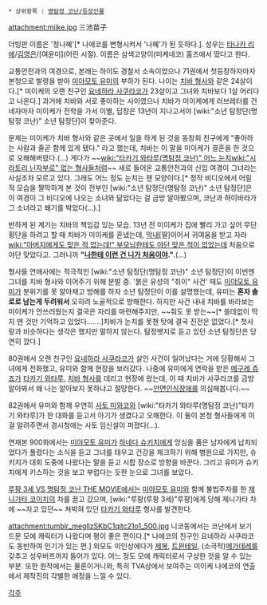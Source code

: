  * 상위항목 : [[명탐정 코난/등장인물]]

attachment:miike.jpg
三池苗子

더빙판 이름은 '정나혜'[* 나에코를 변형시켜서 '나혜'가 된 듯하다.]. 성우는 [[타나카 리에]]/[[김영은]]/[여윤미](어린 시절). 이름은 삼색고양이(미케네코) 홈즈에서 땄다고 한다.

교통안전과의 여경으로, 본래는 하이도 경찰서 소속이었으나 71권에서 첫등장하자마자 본청으로 발령을 받아 [[미야모토 유미]]의 부하가 된다.
나이는 [[치바 형사]]와 같은 24살이다.[* 미이케의 오랜 친구인 [[요네하라 사쿠라코]]가 23살이고 그녀와 치바보다 1살 어리다고 나온다.] 과거에 치바와 서로 좋아하는 사이였으나 치바가 미이케에게 러브레터를 건네자마자 미이케가 전학을 가서 이별, 답장은 13년이 지나고서야 [wiki:"소년 탐정단(명탐정 코난)" 소년 탐정단]이 찾아준다.

문제는 미이케가 치바 형사와 같은 곳에서 일을 하게 된 것을 동창회 친구에게 "좋아하는 사람과 줄곧 함께 있게 됐다." 라고 했는데, 치바는 이 말을 미이케가 결혼을 한 것으로 오해해버렸다.(…) 게다가 ~~[[wiki:"타카기 와타루(명탐정 코난)" 어느 눈치]][[wiki:"시라토리 닌자부로" 없는 형사들]]처럼~~ 새로 들어온 교통안전과의 신입 여경이 그녀라는 사실조차 모르고 있다. 그래도 어느 정도 눈치는 챈 모양이다.[* 정작 비디오에서 어릴 적 모습을 짤막하게 본 것이 전부인 [wiki:"소년 탐정단(명탐정 코난)" 소년 탐정단]은 이 여경이 그 비디오에 나오는 소녀와 닮았다는 걸 금방 알아봤으며, 코난과 하이바라가 그 소녀라고 쐐기를 박았다(…).]

반하게 된 계기는 치바의 책임감 있는 모습. 13년 전 미이케가 집에 빨리 가고 싶어 무단횡단을 하려고 할 때 치바가 미이케를 혼냈는데, [[막내]][딸]이어서 귀여움을 받고 자라 [[wiki:"아버지에게도 맞은 적 없는데!" 부모님한테도 야단 맞은 적이 없었는데]] 처음으로 야단 맞았다고. 그러니까 '''"[[나한테 이런 건 니가 처음이야]]."'''.(…)

형사들 연애사에는 적극적인 [wiki:"소년 탐정단(명탐정 코난)" 소년 탐정단]이 이번엔 그녀를 치바 형사와 이어주기 위해 분발 중. '붉은 유성의 "취이" 사건' 때도 [[미야모토 유미]]가 분위기를 못 알아채고 방해를 하자 소년 탐정단이 이를 설명했는데, 유미는 '''혼자 솔로로 남는게 두려워서''' 오히려 노골적으로 방해한다. 하지만 사건 내내 치바를 바라보는 미이케가 안쓰러웠는지 결국은 자리를 마련해주지만, ~~줘도 못 받는~~[* 쓸데없이 딱지 뗀 것만 기억하고 있었다…….]치바가 눈치를 못챈 탓에 결국 진전은 없었다.[* 첫사랑과 비슷하다는 생각은 했지만 말하지 않는다. 탐정뱃지로 듣고 있던 소년 탐정단은 당연히 깠다.]

80권에서 오랜 친구인 [[요네하라 사쿠라코]]가 살인 사건이 일어났다는 거에 당황해서 그녀에게 전화했고, 유미와 함께 현장을 보러갔다. 나중에 유미에게 연락을 받은 [[메구레 쥬죠]]가 [[타카기 와타루]], [[치바 형사]]를 데리고 현장에 왔는데, 이 때 치바가 사쿠라코를 금방 알아봐서 왜 나는 알아보지 못하냐고 절망한다. ~~[[안면인식장애]]를 의심해봅니다.~~

82권에서 유미와 함께 우연히 [[사토 미와코]]와 [wiki:"타카기 와타루(명탐정 코난)"타카기 와타루]가 한 대화를 듣고서 아기가 생겼다고 오해한다. 이 둘이 본청 형사들에게 이걸 알려주면서 경시청에는 사토 임신설이 퍼졌다(…).

연재본 900화에서는 [[미야모토 유미]]가 [[하네다 슈키치]]에게 앙심을 품은 남자에게 납치되었다가 풀렸다는 소식을 듣고 그녀를 태우고 건강을 체크하기 위해 병원으로 가지만, 슈키치가 대회 도중에 나왔다는 말을 듣고 시합 장소로 방향을 바꾼다. 그리고 유미가 슈키치에게 키스하는 것을 보고 부럽다는 듯한 눈으로 그녀를 보았다.

[[루팡 3세 VS 명탐정 코난 THE MOVIE]]에서는 [[미야모토 유미]]와 함께 불법주차를 한 [[제니가타 코이치]]의 차를 끌고 갔으며, [wiki:"루팡(루팡 3세)"루팡]에게 당해 제니가타 차에 ~~자고 있던~~ 쳐박혀 있던 [[타카기 와타루]] 형사를 발견한다.

attachment:tumblr_megllzSKbC1qitc21o1_500.jpg
니코동에서는 코난에서 보기 드문 모에 캐릭터가 나왔다며 평이 좋은 편이다.[* 나에코의 친구인 요네하라 사쿠라코도 동반하여 인기가 있는 편.]
외모도 미인상에다가 [[제복]], [[트윈테일]], (소극적)[[메가데레]]를 갖추고 성우버프까지 들어가 있다. 어느 정도 모에 캐릭터로서 구상한 것을 알 수 있는 부분. 또한 원작에서는 물론이거니와, 특히 TVA상에서 보여주는 미이케 나에코의 연출에서 제작진의 각별한 애정을 느낄 수 있다.

[[각주]]
